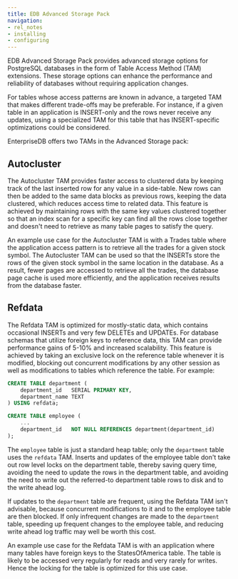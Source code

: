```yaml
---
title: EDB Advanced Storage Pack
navigation:
- rel_notes
- installing
- configuring
---
```


EDB Advanced Storage Pack provides advanced storage options for PostgreSQL databases in the form of Table Access Method (TAM) extensions. These storage options can enhance the performance and reliability of databases without requiring application changes.

For tables whose access patterns are known in advance, a targeted TAM that makes different trade-offs may be preferable. For instance, if a given table in an application is INSERT-only and the rows never receive any updates, using a specialized TAM for this table that has INSERT-specific optimizations could be considered.

EnterpriseDB offers two TAMs in the Advanced Storage pack: 

## Autocluster 

The Autocluster TAM provides faster access to clustered data by keeping track of the last inserted row for any value in a side-table. New rows can then be added to the same data blocks as previous rows, keeping the data clustered, which reduces access time to related data. This feature is achieved by maintaining rows with the same key values clustered together so that an index scan for a specific key can find all the rows close together and doesn't need to retrieve as many table pages to satisfy the query.

An example use case for the Autocluster TAM is with a Trades table where the application access pattern is to retrieve all the trades for a given stock symbol. The Autocluster TAM can be used so that the INSERTs store the rows of the given stock symbol in the same location in the database. As a result, fewer pages are accessed to retrieve all the trades, the database page cache is used more efficiently, and the application receives results from the database faster.

## Refdata

The Refdata TAM is optimized for mostly-static data, which contains occasional INSERTs and very few DELETEs and UPDATEs. For database schemas that utilize foreign keys to reference data, this TAM can provide performance gains of 5-10% and increased scalability. This feature is achieved by taking an exclusive lock on the reference table whenever it is modified, blocking out concurrent modifications by any other session as well as modifications to tables which reference the table. For example:

```sql
CREATE TABLE department (
	department_id	SERIAL PRIMARY KEY,
	department_name	TEXT
) USING refdata;

CREATE TABLE employee (
	...
	department_id	NOT NULL REFERENCES department(department_id)
);
```

The `employee` table is just a standard heap table; only the `department` table uses the `refdata` TAM. Inserts and updates of the employee table don't take out row level locks on the department table, thereby saving query time, avoiding the need to update the rows in the department table, and avoiding the need to write out the referred-to department table rows to disk and to the write ahead log.

If updates to the `department` table are frequent, using the Refdata TAM isn't advisable, because concurrent modifications to it and to the employee table are then blocked. If only infrequent changes are made to the `department` table, speeding up frequent changes to the employee table, and reducing write ahead log traffic may well be worth this cost.

An example use case for the Refdata TAM is with an application where many tables have foreign keys to the StatesOfAmerica table. The table is likely to be accessed very regularly for reads and very rarely for writes. Hence the locking for the table is optimized for this use case.
